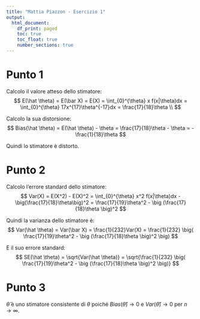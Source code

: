 ---
title: "Mattia Piazzon - Esercizio 1"
output:
  html_document: 
    df_print: paged
    toc: true
    toc_float: true
    number_sections: true
---

# Punto 1

Calcolo il valore atteso dello stimatore:
$$
E(\hat \theta) = E(\bar X) = E(X) = \int_{0}^{\theta} x f(x|\theta)dx = \int_{0}^{\theta} 17x^{17}\theta^{-17}dx = \frac{17}{18}\theta \\
$$

Calcolo la sua distorsione:
$$
Bias(\hat \theta) = E(\hat \theta) - \theta = \frac{17}{18}\theta - \theta = -\frac{1}{18}\theta
$$

Quindi lo stimatore è distorto.

# Punto 2

Calcolo l'errore standard dello stimatore:
$$
Var(X) = E(X^2) - E(X)^2 = \int_{0}^{\theta} x^2 f(x|\theta)dx - \big(\frac{17}{18}\theta\big)^2 = \frac{17}{19}\theta^2 - \big (\frac{17}{18}\theta \big)^2
$$

Quindi la varianza dello stimatore è:
$$
Var(\hat \theta) = Var(\bar X) = \frac{1}{232}Var(X) = \frac{1}{232} \big( \frac{17}{19}\theta^2 - \big (\frac{17}{18}\theta \big)^2 \big)
$$

E il suo errore standard:
$$
SE(\hat \theta) = \sqrt{Var(\hat \theta)} = \sqrt{\frac{1}{232} \big( \frac{17}{19}\theta^2 - \big (\frac{17}{18}\theta \big)^2 \big)}
$$

# Punto 3

$\hat \theta$ è uno stimatore consistente di $\theta$ poiché $Bias(\hat \theta) \to 0$ e $Var(\hat \theta) \to 0$ per $n \to \infty$.

















 